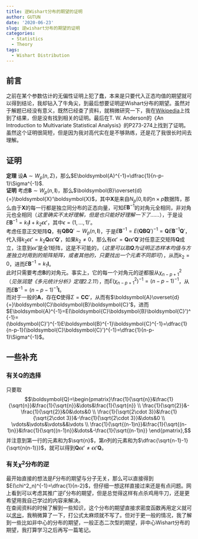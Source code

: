 ```yaml
---
title: 逆Wishart分布的期望的证明
author: GUTUN
date: '2020-06-23'
slug: 逆wishart分布的期望的证明
categories:
  - Statistics
  - Theory
tags:
  - Wishart Distribution
---
```


## 前言
之前在某个参数估计的无偏性证明上犯了蠢，本来是只要代入正态均值的期望就可以得到结论，我却钻入了牛角尖，到最后想要证明逆Wishart分布的期望。虽然对于解题已经没有意义，既然已经查了资料，就稍微研究一下，我在[Wikipedia](https://zh.wikipedia.org/wiki/%E9%80%86%E5%A8%81%E6%B2%99%E7%89%B9%E5%88%86%E4%BD%88)上找到了结果，但是没有找到相关的证明。最后在T. W. Anderson的《An Introduction to Multivariate Statistical Analysis》的P273-274上找到了证明。虽然这个证明很简短，但是因为我对高代实在是不够熟练，还是花了我很长时间去理解。

## 证明
**定理** 设$\boldsymbol{A}\sim W_p(n,\Sigma)$，那么$E\boldsymbol{A}^{-1}=\dfrac{1}{n-p-1}\Sigma^{-1}$.   
**证明** 考虑$\boldsymbol{B}\sim W_p(n,\boldsymbol{I})$，那么$\boldsymbol{B}\overset{d}{=}\boldsymbol{X}‘\boldsymbol{X}$，其中$\boldsymbol{X}$是来自$N_p(0,\boldsymbol{I})$的$n\times p$数据阵，那么由于$\boldsymbol{X}$的每一行都是独立同分布的正态向量，可知$E\boldsymbol{B}^{-1}$的对角元全相同，非对角元也全相同（*这里确实不太好理解，但是也只能好好理解一下了……*），于是设$E\boldsymbol{B}^{-1}=k_1\boldsymbol{I}+k_2\epsilon\epsilon'$，其中$\epsilon=(1,\dots,1)'$。   
考虑任意正交矩阵$\boldsymbol{Q}$，有$\boldsymbol{Q}\boldsymbol{B}\boldsymbol{Q}'\sim W_p(n,\boldsymbol{I})$，于是$E\boldsymbol{B}^{-1}=E(\boldsymbol{Q}\boldsymbol{B}\boldsymbol{Q}')^{-1}=\boldsymbol{Q}E\boldsymbol{B}^{-1}\boldsymbol{Q}'$，代入得$k_2\epsilon\epsilon'=k_2\boldsymbol{Q}\epsilon\epsilon'\boldsymbol{Q}'$，如果$k_2\neq 0$，那么有$\epsilon\epsilon'=\boldsymbol{Q}\epsilon\epsilon'\boldsymbol{Q}'$对任意正交矩阵$\boldsymbol{Q}$成立，注意到$\epsilon\epsilon'$是全1矩阵，这是不可能的，（*这里可以取$\boldsymbol{Q}$为证明正态样本均值与方差独立时用到的矩阵矩阵，或者其他的，只要找出一个元素不同即可*），从而$k_2=0$，进而$E\boldsymbol{B}^{-1}=k_1\boldsymbol{I}$。   
此时只需要考虑$\boldsymbol{B}$的对角元。事实上，它的每一个对角元的逆都服从$\chi^2_{n-p+1}$（*见张润楚《多元统计分析》定理2.2.11*），而$E(\chi^2_{n-p+1})^{-1}=(n-p-1)^{-1}$，从而$E\boldsymbol{B}^{-1}=(n-p-1)^{-1}\boldsymbol{I}$。   
而对于一般的$\boldsymbol{A}$，存在$\boldsymbol{C}$使得$\Sigma=\boldsymbol{C}\boldsymbol{C}'$，从而有$\boldsymbol{A}\overset{d}{=}\boldsymbol{C}\boldsymbol{B}\boldsymbol{C}'$，进而$E\boldsymbol{A}^{-1}=E(\boldsymbol{C}\boldsymbol{B}\boldsymbol{C}')^{-1}=(\boldsymbol{C}')^{-1}E\boldsymbol{B}^{-1}\boldsymbol{C}^{-1}=\dfrac{1}{n-p-1}(\boldsymbol{C}\boldsymbol{C}')^{-1}=\dfrac{1}{n-p-1}\Sigma^{-1}$。

## 一些补充
### 有关$\boldsymbol{Q}$的选择
只要取
$$\boldsymbol{Q}=\begin{pmatrix}\frac{1}{\sqrt{n}}&\frac{1}{\sqrt{n}}&\frac{1}{\sqrt{n}}&\dots&\frac{1}{\sqrt{n}} \\ 
\frac{1}{\sqrt{2}}&-\frac{1}{\sqrt{2}}&0&\dots&0 \\
\frac{1}{\sqrt{2\cdot 3}}&\frac{1}{\sqrt{2\cdot 3}}&-\frac{1}{\sqrt{2\cdot 3}}&\dots&0 \\
\vdots&\vdots&\vdots&&\vdots \\ \frac{1}{\sqrt{(n-1)n}}&\frac{1}{\sqrt{(n-1)n}}&\frac{1}{\sqrt{(n-1)n}}&\dots&-\frac{1}{\sqrt{(n-1)n}} \end{pmatrix},$$
并注意到第一行的元素和为$\sqrt{n}$，第$n$列的元素和为$\dfrac{\sqrt{n-1}-1}{\sqrt{n(n-1)}}$，就可以得到$\boldsymbol{Q}\epsilon\epsilon'\neq\epsilon\epsilon'\boldsymbol{Q}$。

### 有关$\chi^2$分布的逆
最开始直接的想法是$F$分布的期望与分子无关，那么可以直接得到$E(\chi^2_n)^{-1}=\dfrac{1}{n-2}$，但仔细一想这样直接过来还是有点问题。网上看到可以考虑其推广逆$\Gamma$分布的期望，但是总觉得这样有点杀鸡用牛刀，还是更希望用我自己学过的内容来解决。   
在查阅资料的时候了解到一些知识，这个分布的期望直接求密度函数再用定义就可以[求出](https://math.stackexchange.com/questions/20912/calculation-of-inverse-of-chi-squares-expectation)，我稍微算了一下，打公式太麻烦就不写了。但对于更一般的情况，我了解到一些比如非中心的分布的期望，一般正态二次型的期望，非中心Wishart分布的期望，我打算学习之后再写一篇笔记。